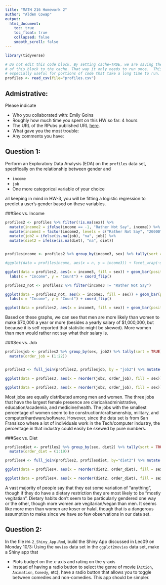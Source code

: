 ```yaml
---
title: "MATH 216 Homework 2"
author: "Alden Cowap"
output:
  html_document:
    toc: true
    toc_float: true
    collapsed: false
    smooth_scroll: false
---
```


```r
library(tidyverse)
```


```r
# Do not edit this code block. By setting cache=TRUE, we are saving the output 
# of this block to the cache. That way it only needs to run once.  This is
# especially useful for portions of code that take a long time to run.
profiles <- read_csv(file="profiles.csv")
```



## Admistrative:

Please indicate

* Who you collaborated with: Emily Goins
* Roughly how much time you spent on this HW so far: 4 hours
* The URL of the RPubs published URL [here](http://rpubs.com/acowap/HW2).
* What gave you the most trouble:
* Any comments you have:



## Question 1:

Perform an Exploratory Data Analysis (EDA) on the `profiles` data set,
specifically on the relationship between gender and

* `income`
* `job`
* One more categorical variable of your choice

all keeping in mind in HW-3, you will be fitting a logistic regression to
predict a user's gender based on these variables.

###Sex vs. Income
```r

profiles2 <- profiles %>% filter(!is.na(sex)) %>% 
  mutate(income2 = ifelse(income == -1, "Rather Not Say", income)) %>% 
  mutate(income3 = factor(income2, levels = c("Rather Not Say", "20000", "30000", "40000", "50000", "60000", "70000", "80000", "90000", "100000", "150000", "250000", "500000", "1000000"))) %>% 
  mutate(job2 = ifelse(is.na(job), "na", job)) %>% 
  mutate(diet2 = ifelse(is.na(diet), "na", diet))


profilesincome <- profiles2 %>% group_by(income3, sex) %>% tally(sort = TRUE)

#ggplot(data = profilesincome, aes(x = n, y = income3)) + facet_wrap(~sex) + geom_point() 

ggplot(data = profiles2, aes(x = income3, fill = sex)) + geom_bar(position = "dodge") + 
  labs(x = "Income", y = "Count") + coord_flip()

profiles2_not <- profiles2 %>% filter(income3 != "Rather Not Say")

ggplot(data = profiles2_not, aes(x = income3, fill = sex)) + geom_bar(position = "dodge") + 
  labs(x = "Income", y = "Count") + coord_flip()

ggplot(data = profiles2, aes(x = income3, fill = sex)) + geom_bar(position = "fill") + geom_hline(yintercept = .4023) + labs(x = "Income", y = "Percent") + coord_flip()
```

Based on these graphs, we can see that men are more likely than women to make $70,000 a year or more (besides a yearly salary of $1,000,000, but because it is self reported that statistic might be skewed). More women than men would rather not say what their salary is. 

###Sex vs. Job
```r

profilesjob <- profiles2 %>% group_by(sex, job2) %>% tally(sort = TRUE) %>% filter(sex == "f") %>% 
  mutate(order_job = (1:22))


profiles3 <- full_join(profiles2, profilesjob, by = "job2") %>% mutate(sex = sex.x)

ggplot(data = profiles3, aes(x = reorder(job2, order_job), fill = sex)) + geom_bar(position = "stack") + coord_flip() + labs(x = "Job", y = "Count") 

ggplot(data = profiles3, aes(x = reorder(job2, order_job), fill = sex)) + geom_bar(position = "fill")  + geom_hline(yintercept = .4023) + coord_flip() + labs(x = "Job", y = "Percent") 


```
Most jobs are equally distributed among men and women. The three jobs that have the largest female presence are clerical/administrative, education/academia, and medicine/health. The jobs with the smallest percentage of women seem to be construction/craftsmenship, military, and computer/hardware/software. However, since the data set is from San Fransisco where a lot of individuals work in the Tech/computer industry, the percentage in that industry could easily be skewed by pure numbers. 


###Sex vs. Diet
```r
profilesdiet <- profiles2 %>% group_by(sex, diet2) %>% tally(sort = TRUE) %>% filter(sex == "f") %>% 
  mutate(order_diet = (1:19))

profiles4 <- full_join(profiles2, profilesdiet, by="diet2") %>% mutate(sex = sex.x)

ggplot(data = profiles4, aes(x = reorder(diet2, order_diet), fill = sex)) + geom_bar(position = "stack") + coord_flip() + labs(x = "Diet", y = "Count")

ggplot(data = profiles4, aes(x = reorder(diet2, order_diet), fill = sex)) + geom_bar(position = "fill") + geom_hline(yintercept = .4023) + coord_flip() + labs(x = "Diet", y = "Percentage")

```

A vast majority of people say that they eat some variation of "anything", though if they do have a dietary restriction they are most likely to be "mostly vegitatian". Dietary habits don't seem to be particularly gendered one way or the other, though more women are vegitarian/vegan than men. It seems like more men than women are koser or halal, though that is a dangerous assumption to make since we have so few observations in our data set. 

## Question 2:

In the file `HW-2_Shiny_App.Rmd`, build the Shiny App discussed in Lec09 on
Monday 10/3: Using the `movies` data set in the `ggplot2movies` data set, make a
Shiny app that

* Plots budget on the x-axis and rating on the y-axis
* Instead of having a radio button to select the genre of movie (`Action`,
`Animation`, `Comedy`, etc), have a radio button that allows you to toggle
between comedies and non-comedies. This app should be simpler.

